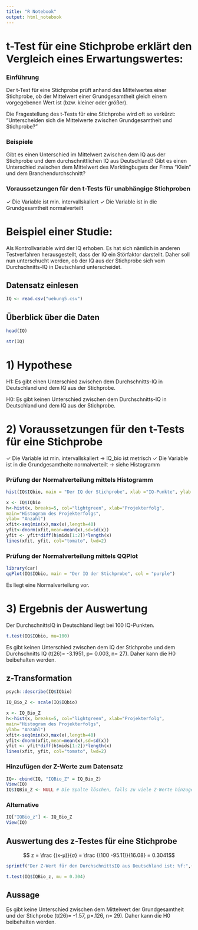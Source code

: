 ```yaml
---
title: "R Notebook"
output: html_notebook
---
```

# t-Test für eine Stichprobe erklärt den Vergleich eines Erwartungswertes:

### Einführung

Der t-Test für eine Stichprobe prüft anhand des Mittelwertes einer Stichprobe, ob der Mittelwert einer Grundgesamtheit gleich einem vorgegebenen Wert ist (bzw. kleiner oder größer).

Die Fragestellung des t-Tests für eine Stichprobe wird oft so verkürzt:
"Unterscheiden sich die Mittelwerte zwischen Grundgesamtheit und Stichprobe?"

### Beispiele

Gibt es einen Unterschied im Mittelwert zwischen dem IQ aus der Stichprobe und dem durchschnittlichen IQ aus Deutschland?
Gibt es einen Unterschied zwischen dem Mittelwert des Marktingbugets der Firma "Klein" und dem Branchendurchschnitt?

### Voraussetzungen für den t-Tests für unabhängige Stichproben

✓	Die Variable ist min. intervallskaliert
✓	Die Variable ist in die Grundgesamtheit normalverteilt

# Beispiel einer Studie:

Als Kontrollvariable wird der IQ erhoben. Es hat sich nämlich in anderen Testverfahren herausgestellt, dass der IQ ein Störfaktor darstellt. Daher soll nun unterschucht werden, ob der IQ aus der Stichprobe sich vom Durchschnitts-IQ in Deutschland unterscheidet.

## Datensatz einlesen
```r
IQ <- read.csv("uebung5.csv")
```

## Überblick über die Daten

```r
head(IQ)
```
```r
str(IQ)
```

# 1) Hypothese

H1: Es gibt einen Unterschied zwischen dem Durchschnitts-IQ in Deutschland und dem IQ aus der Stichprobe.

H0: Es gibt keinen Unterschied zwischen dem Durchschnitts-IQ in Deutschland und dem IQ aus der Stichprobe.

# 2) Voraussetzungen für den t-Tests für eine Stichprobe

✓ Die Variable ist min. intervallskaliert -> IQ_bio ist metrisch
✓ Die Variable ist in die Grundgesamtheite normalverteilt -> siehe Histogramm

### Prüfung der Normalverteilung mittels Histogramm

```r
hist(IQ$IQbio, main = "Der IQ der Stichprobe", xlab ="IQ-Punkte", ylab = "Anzahl", col = "purple")
```

```r
x <- IQ$IQbio
h<-hist(x, breaks=5, col="lightgreen", xlab="Projekterfolg",
main="Histogram des Projekterfolgs",
ylab= "Anzahl")
xfit<-seq(min(x),max(x),length=40)
yfit<-dnorm(xfit,mean=mean(x),sd=sd(x))
yfit <- yfit*diff(h$mids[1:2])*length(x)
lines(xfit, yfit, col="tomato", lwd=2)
```

### Prüfung der Normalverteilung mittels QQPlot



```r
library(car)
qqPlot(IQ$IQbio, main = "Der IQ der Stichprobe", col = "purple")
```
Es liegt eine Normalverteilung vor.

# 3) Ergebnis der Auswertung 

Der DurchschnittsIQ in Deutschland liegt bei 100 IQ-Punkten.

```r
t.test(IQ$IQbio, mu=100)
```

Es gibt keinen Unterschied zwischen dem IQ der Stichprobe und dem Durchschnitts IQ (t(26)= -3.1951, p= 0.003, n= 27). Daher kann die H0 beibehalten werden.

## z-Transformation 


```r
psych::describe(IQ$IQbio)
```


```r
IQ_Bio_Z <- scale(IQ$IQbio)

```


```r
x <- IQ_Bio_Z
h<-hist(x, breaks=5, col="lightgreen", xlab="Projekterfolg",
main="Histogram des Projekterfolgs",
ylab= "Anzahl")
xfit<-seq(min(x),max(x),length=40)
yfit<-dnorm(xfit,mean=mean(x),sd=sd(x))
yfit <- yfit*diff(h$mids[1:2])*length(x)
lines(xfit, yfit, col="tomato", lwd=2)
```

### Hinzufügen der Z-Werte zum Datensatz

```r
IQ<- cbind(IQ, "IQBio_Z" = IQ_Bio_Z)
View(IQ)
IQ$IQBio_Z <- NULL # Die Spalte löschen, falls zu viele Z-Werte hinzugefügt wurden
```


### Alternative

```r
IQ["IQBio_z"] <- IQ_Bio_Z
View(IQ)
```

## Auswertung des z-Testes für eine Stichprobe

$$ z = \frac {(x-µ)}{σ} = \frac {(100 -95.11)}{16.08} = 0.3041$$


```r
sprintf("Der Z-Wert für den DurchschnittsIQ aus Deutschland ist: %f:",((100 -95.11)/16.08))
```



```r
t.test(IQ$IQBio_z, mu = 0.304)
```

## Aussage 

Es gibt keine Unterschied zwischen dem Mittelwert der Grundgesamtheit und der Stichprobe (t(26)= -1.57, p=.126, n= 29). Daher kann die H0 beibehalten werden.




